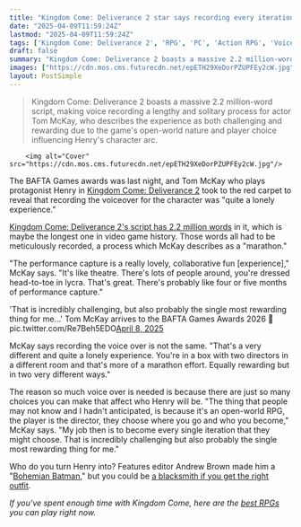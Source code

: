 ```yaml
---
title: "Kingdom Come: Deliverance 2 star says recording every iteration of the open-world game's voiceover was 'quite a lonely experience': 'That is incredibly challenging'"
date: "2025-04-09T11:59:24Z"
lastmod: "2025-04-09T11:59:24Z"
tags: ['Kingdom Come: Deliverance 2', 'RPG', 'PC', 'Action RPG', 'Voice Acting']
draft: false
summary: "Kingdom Come: Deliverance 2 boasts a massive 2.2 million-word script,  making voice recording a lengthy and solitary process for actor Tom McKay, who describes the experience as both challenging and rewarding due to the game's open-world nature and player choice influencing Henry's character arc."
images: ["https://cdn.mos.cms.futurecdn.net/epETH29XeDorPZUPFEy2cW.jpg"]
layout: PostSimple
---
```

> Kingdom Come: Deliverance 2 boasts a massive 2.2 million-word script,  making voice recording a lengthy and solitary process for actor Tom McKay, who describes the experience as both challenging and rewarding due to the game's open-world nature and player choice influencing Henry's character arc.


        <img alt="Cover" src="https://cdn.mos.cms.futurecdn.net/epETH29XeDorPZUPFEy2cW.jpg"/>
        
The BAFTA Games awards was last night, and Tom McKay who plays protagonist Henry in [<u>Kingdom Come: Deliverance 2</u>](https://www.gamesradar.com/games/action-rpg/kingdom-come-deliverance-2-tips/) took to the red carpet to reveal that recording the voiceover for the character was "quite a lonely experience."

[<u>Kingdom Come: Deliverance 2's script has 2.2 million words</u>](https://www.gamesradar.com/games/rpg/kingdom-come-deliverance-2-devs-boast-of-a-2-2-million-word-script-that-would-break-baldurs-gate-3s-world-record-and-larians-publishing-director-says-i-hope-they-do/) in it, which is maybe the longest one in video game history. Those words all had to be meticulously recorded, a process which McKay describes as a "marathon."

"The performance capture is a really lovely, collaborative fun [experience]," McKay says. "It's like theatre. There's lots of people around, you're dressed head-to-toe in lycra. That's great. There's probably like four or five months of performance capture."

'That is incredibly challenging, but also probably the single most rewarding thing for me...' Tom McKay arrives to the BAFTA Games Awards 2026 🖤 pic.twitter.com/Re7Beh5EDO[April 8, 2025](https://twitter.com/cantworkitout/status/1909664840475722194)

McKay says recording the voice over is not the same. "That's a very different and quite a lonely experience. You're in a box with two directors in a different room and that's more of a marathon effort. Equally rewarding but in two very different ways."

The reason so much voice over is needed is because there are just so many choices you can make that affect who Henry will be. "The thing that people may not know and I hadn't anticipated, is because it's an open-world RPG, the player is the director, they choose where you go and who you become," McKay says. "My job then is to become every single iteration that they might choose. That is incredibly challenging but also probably the single most rewarding thing for me."

Who do you turn Henry into? Features editor Andrew Brown made him a "[<u>Bohemian Batman,</u>](https://www.gamesradar.com/games/rpg/kingdom-come-deliverance-2-has-turned-me-into-a-bohemian-batman-who-murders-bandits-in-their-sleep-and-its-all-because-of-some-dead-sheep/)" but you could be [<u>a blacksmith if you get the right outfit</u>](https://www.gamesradar.com/games/rpg/kingdom-come-deliverance-2-has-several-secret-skill-buffs-that-can-be-unlocked-with-pure-dedication-to-role-play-so-youd-better-hold-onto-that-blacksmiths-apron/).

*If you've spent enough time with Kingdom Come, here are the *[<u><em>best RPGs</em></u>](https://www.gamesradar.com/best-rpg-games/)* you can play right now.*
        